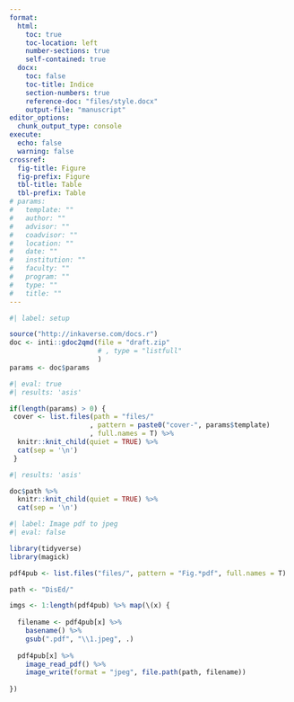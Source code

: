 ```yaml
---
format:
  html:
    toc: true
    toc-location: left
    number-sections: true
    self-contained: true
  docx:
    toc: false
    toc-title: Indice
    section-numbers: true
    reference-doc: "files/style.docx"
    output-file: "manuscript"
editor_options: 
  chunk_output_type: console
execute:
  echo: false
  warning: false
crossref:
  fig-title: Figure
  fig-prefix: Figure
  tbl-title: Table
  tbl-prefix: Table
# params:
#   template: ""
#   author: ""
#   advisor: ""
#   coadvisor: ""
#   location: ""
#   date: ""
#   institution: ""
#   faculty: ""
#   program: ""
#   type: ""
#   title: ""
---
```


```r
#| label: setup

source("http://inkaverse.com/docs.r")
doc <- inti::gdoc2qmd(file = "draft.zip"
                      # , type = "listfull"
                      )
params <- doc$params
```

```r
#| eval: true
#| results: 'asis'

if(length(params) > 0) {
 cover <- list.files(path = "files/"
                    , pattern = paste0("cover-", params$template)
                    , full.names = T) %>% 
  knitr::knit_child(quiet = TRUE) %>% 
  cat(sep = '\n')
 }
```

```r
#| results: 'asis'

doc$path %>% 
  knitr::knit_child(quiet = TRUE) %>% 
  cat(sep = '\n')
```


```r
#| label: Image pdf to jpeg
#| eval: false

library(tidyverse)
library(magick)

pdf4pub <- list.files("files/", pattern = "Fig.*pdf", full.names = T) 

path <- "DisEd/"

imgs <- 1:length(pdf4pub) %>% map(\(x) {
  
  filename <- pdf4pub[x] %>% 
    basename() %>% 
    gsub(".pdf", "\\1.jpeg", .) 
  
  pdf4pub[x] %>% 
    image_read_pdf() %>% 
    image_write(format = "jpeg", file.path(path, filename))
  
})
```


